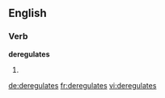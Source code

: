 ==English==

===Verb===
'''deregulates'''

# {{en-third-person singular of|deregulate}}

[[de:deregulates]]
[[fr:deregulates]]
[[vi:deregulates]]
